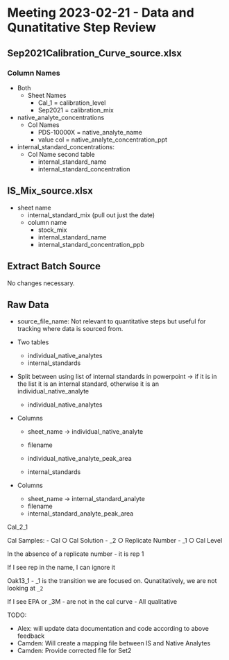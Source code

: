 # Meeting 2023-02-21 - Data and Qunatitative Step Review

## Sep2021Calibration_Curve_source.xlsx

### Column Names

* Both
  * Sheet Names
    * Cal_1 = calibration_level
    * Sep2021 = calibration_mix

* native_analyte_concentrations
  * Col Names 
    * PDS-10000X = native_analyte_name
    * value col = native_analyte_concentration_ppt
  
* internal_standard_concentrations:
  * Col Name second table
    * internal_standard_name
    * internal_standard_concentration
    
## IS_Mix_source.xlsx

* sheet name
  * internal_standard_mix (pull out just the date)
  * column name
    * stock_mix
    * internal_standard_name
    * internal_standard_concentration_ppb
    
## Extract Batch Source

No changes necessary.

## Raw Data

* source_file_name: Not relevant to quantitative steps but useful for tracking where data is sourced from.

* Two tables
  * individual_native_analytes
  * internal_standards
  
* Split between using list of internal standards in powerpoint -> if it is in the list it is an internal standard, otherwise it is an individual_native_analyte

  * individual_native_analytes

* Columns
  * sheet_name -> individual_native_analyte
  * filename
  * individual_native_analyte_peak_area
  
  * internal_standards
  
* Columns
  * sheet_name -> internal_standard_analyte
  * filename
  * internal_standard_analyte_peak_area

Cal_2_1

Cal Samples:
	- Cal
		○ Cal Solution
	- _2 
		○ Replicate Number
	- _1
		○ Cal Level

In the absence of a replicate number - it is rep 1

If I see rep in the name, I can ignore it


Oak13_1 - _1 is the transition we are focused on. Qunatitatively, we are not looking at `_2`

If I see EPA or _3M - are not in the cal curve - All qualitative 

TODO:

- Alex: will update data documentation and code according to above feedback
- Camden: Will create a mapping file between IS and Native Analytes
- Camden: Provide corrected file for Set2

